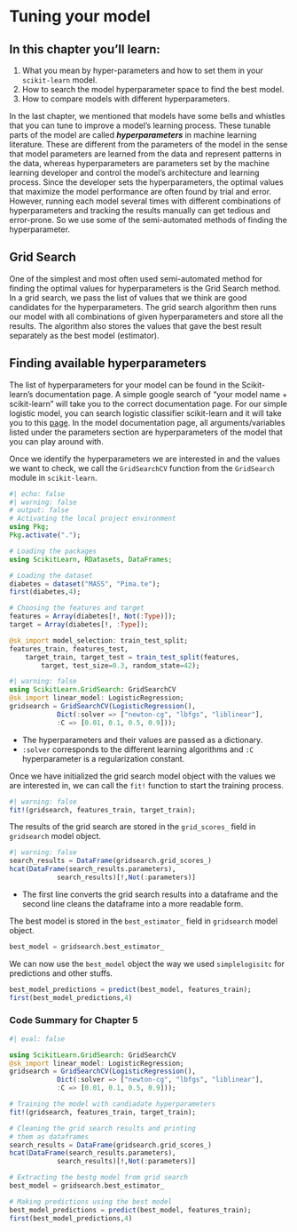 # Tuning your model

:::{.callout-caution icon="false"}
# In this chapter you'll learn:
1. What you mean by hyper-parameters and how to set them in your `scikit-learn` model.
2. How to search the model hyperparameter space to find the best model. 
3. How to compare models with different hyperparameters. 
:::

In the last chapter, we mentioned that models have some bells and whistles that you can tune to improve a model's learning process. These tunable parts of the model are called ***hyperparameters*** in machine learning literature. These are different from the parameters of the model in the sense that model parameters are learned from the data and represent patterns in the data, whereas hyperparameters are parameters set by the machine learning developer and control the model's architecture and learning process. Since the developer sets the hyperparameters, the optimal values that maximize the model performance are often found by trial and error. However, running each model several times with different combinations of hyperparameters and tracking the results manually can get tedious and error-prone. So we use some of the semi-automated methods of finding the hyperparameter. 

## Grid Search

One of the simplest and most often used semi-automated method for finding the optimal values for hyperparameters is the Grid Search method. In a grid search, we pass the list of values that we think are good candidates for the hyperparameters. The grid search algorithm then runs our model with all combinations of given hyperparameters and store all the results. The algorithm also stores the values that gave the best result separately as the best model (estimator). 

## Finding available hyperparameters {.unnumbered}

The list of hyperparameters for your model can be found in the Scikit-learn's documentation page. A simple google search of "your model name + scikit-learn" will take you to the correct documentation page. For our simple logistic model, you can search logistic classifier scikit-learn and it will take you to this [page](https://scikit-learn.org/stable/modules/generated/sklearn.linear_model.LogisticRegression.html). In the model documentation page, all arguments/variables listed under the parameters section are hyperparameters of the model that you can play around with. 

Once we identify the hyperparameters we are interested in and the values we want to check, we call the `GridSearchCV` function from the `GridSearch` module in `scikit-learn`.


```julia
#| echo: false
#| warning: false
# output: false 
# Activating the local project environment 
using Pkg;
Pkg.activate(".");

# Loading the packages 
using ScikitLearn, RDatasets, DataFrames;

# Loading the dataset
diabetes = dataset("MASS", "Pima.te");
first(diabetes,4);

# Choosing the features and target
features = Array(diabetes[!, Not(:Type)]);
target = Array(diabetes[!, :Type]);

@sk_import model_selection: train_test_split;
features_train, features_test, 
    target_train, target_test = train_test_split(features, 
        target, test_size=0.3, random_state=42);

```

```julia
#| warning: false
using ScikitLearn.GridSearch: GridSearchCV
@sk_import linear_model: LogisticRegression;
gridsearch = GridSearchCV(LogisticRegression(),
            Dict(:solver => ["newton-cg", "lbfgs", "liblinear"], 
            :C => [0.01, 0.1, 0.5, 0.9]));
```

- The hyperparameters and their values are passed as a dictionary.
- `:solver` corresponds to the different learning algorithms and `:C` hyperparameter is a regularization constant. 

Once we have initialized the grid search model object with the values we are interested in, we can call the `fit!` function to start the training process. 

```julia
#| warning: false
fit!(gridsearch, features_train, target_train); 
```

The results of the grid search are stored in the `grid_scores_` field in `gridsearch` model object.

```julia
#| warning: false
search_results = DataFrame(gridsearch.grid_scores_)
hcat(DataFrame(search_results.parameters), 
            search_results)[!,Not(:parameters)]
```
- The first line converts the grid search results into a dataframe and the second line cleans the dataframe into a more readable form.

The best model is stored in the `best_estimator_` field in `gridsearch` model object.

```julia
best_model = gridsearch.best_estimator_ 
```

We can now use the `best_model` object the way we used `simplelogisitc` for predictions and other stuffs.

```julia
best_model_predictions = predict(best_model, features_train);
first(best_model_predictions,4)
```

### Code Summary for Chapter 5 {.unnumbered}

```julia
#| eval: false 

using ScikitLearn.GridSearch: GridSearchCV
@sk_import linear_model: LogisticRegression;
gridsearch = GridSearchCV(LogisticRegression(),
            Dict(:solver => ["newton-cg", "lbfgs", "liblinear"], 
            :C => [0.01, 0.1, 0.5, 0.9]));

# Training the model with candiadate hyperparameters
fit!(gridsearch, features_train, target_train); 

# Cleaning the grid search results and printing 
# them as dataframes
search_results = DataFrame(gridsearch.grid_scores_)
hcat(DataFrame(search_results.parameters), 
            search_results)[!,Not(:parameters)]

# Extracting the bestg model from grid search
best_model = gridsearch.best_estimator_ 

# Making predictions using the best model
best_model_predictions = predict(best_model, features_train);
first(best_model_predictions,4)
```